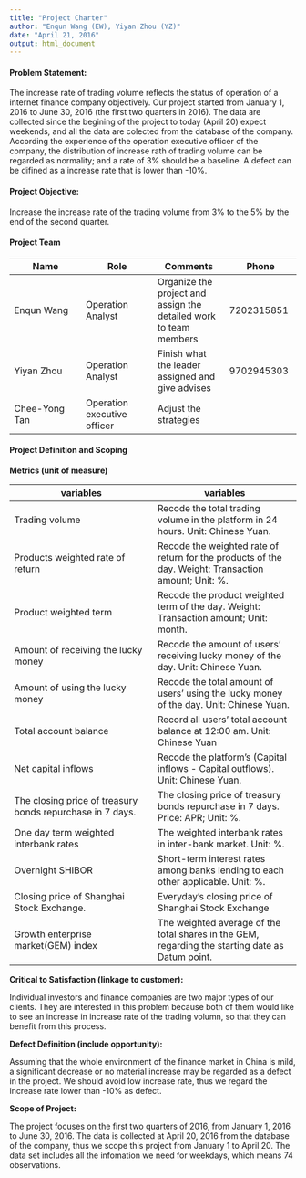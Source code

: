```yaml
---
title: "Project Charter"
author: "Enqun Wang (EW), Yiyan Zhou (YZ)"
date: "April 21, 2016"
output: html_document
---
```


#### Problem Statement:

The increase rate of trading volume reflects the status of operation of a internet finance company objectively. Our project started from January 1, 2016 to June 30, 2016 (the first two quarters in 2016). The data are collected since the begining of the project to today (April 20) expect weekends, and all the data are colected from the database of the company. According the experience of the operation executive officer of the company, the distribution of increase rath of trading volume can be regarded as normality; and a rate of 3% should be a baseline. A defect can be difined as a increase rate that is lower than -10%.

#### Project Objective:

Increase the increase rate of the trading volume from 3% to the 5% by the end of the second quarter.

#### Project Team

| Name | Role | Comments | Phone |
|---|---|---|---|
|Enqun Wang |Operation Analyst |Organize the project and assign the detailed work to team members | 7202315851 |
|Yiyan Zhou |Operation Analyst |Finish what the leader assigned and give advises |9702945303 |
|Chee-Yong Tan |Operation executive officer |Adjust the strategies | |

#### Project Definition and Scoping

**Metrics (unit of measure)**

| variables  | variables  |
|---|---|
|Trading volume   |Recode the total trading volume in the platform in 24 hours. Unit: Chinese Yuan.   |
|Products weighted rate of return   |Recode the weighted rate of return for the products of the day. Weight: Transaction amount; Unit: %. |
|Product weighted term   |Recode the product weighted term of the day. Weight: Transaction amount; Unit: month.   |
|Amount of receiving the lucky money   |Recode the amount of users’ receiving lucky money of the day. Unit: Chinese Yuan.|
|Amount of using the lucky money   |Recode the total amount of users’ using the lucky money of the day. Unit: Chinese Yuan.|
|Total account balance   |Record all users’ total account balance at 12:00 am. Unit: Chinese Yuan|
|Net capital inflows|Recode the platform’s (Capital inflows - Capital outflows). Unit: Chinese Yuan.|
|The closing price of treasury bonds repurchase in 7 days.|The closing price of treasury bonds repurchase in 7 days. Price: APR; Unit: %.|
|One day term weighted interbank rates|The weighted interbank rates in inter-bank market. Unit: %.|
|Overnight SHIBOR|Short-term interest rates among banks lending to each other applicable. Unit: %.|
|Closing price of Shanghai Stock Exchange.|Everyday’s closing price of Shanghai Stock Exchange|
|Growth enterprise market(GEM) index|The weighted average of the total shares in the GEM, regarding the starting date as Datum point.|

**Critical to Satisfaction (linkage to customer):**

Individual investors and finance companies are two major types of our clients. They are interested in this problem because both of them would like to see an increase in increase rate of the trading volumn, so that they can benefit from this process.

**Defect Definition (include opportunity):**

Assuming that the whole environment of the finance market in China is mild, a significant decrease or no material increase may be regarded as a defect in the project.  We should avoid low increase rate, thus we regard the increase rate lower than -10% as defect.

**Scope of Project:**

The project focuses on the first two quarters of 2016, from January 1, 2016 to June 30, 2016. The data is collected at April 20, 2016 from the database of the company, thus we scope this project from January 1 to April 20. The data set includes all the infomation we need for weekdays, which means 74 observations.




